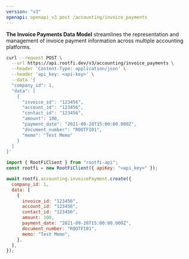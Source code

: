 ```yaml
---
version: "v3"
openapi: openapi_v3 post /accounting/invoice_payments
---
```


**The Invoice Payments Data Model** streamlines the representation and management of invoice payment information across multiple accounting platforms.

<RequestExample>

```bash cURL
curl --request POST \
  --url https://api.rootfi.dev/v3/accounting/invoice_payments \
  --header 'Content-Type: application/json' \
  --header 'api_key: <api-key>' \
  --data '{
  "company_id": 1,
  "data": [
    {
      "invoice_id": "123456",
      "account_id": "123456",
      "contact_id": "123456",
      "amount": 100,
      "payment_date": "2021-09-28T15:00:00.000Z",
      "document_number": "ROOTFI01",
      "memo": "Test Memo"
    }
  ]
}'
```

```javascript NodeJS
import { RootFiClient } from "rootfi-api";
const rootfi = new RootFiClient({ apiKey: "<api_key>" });

await rootfi.accounting.invoicePayment.create({
  company_id: 1,
  data: [
    {
      invoice_id: "123456",
      account_id: "123456",
      contact_id: "123456",
      amount: 100,
      payment_date: "2021-09-28T15:00:00.000Z",
      document_number: "ROOTFI01",
      memo: "Test Memo",
    },
  ],
});
```

</RequestExample>

